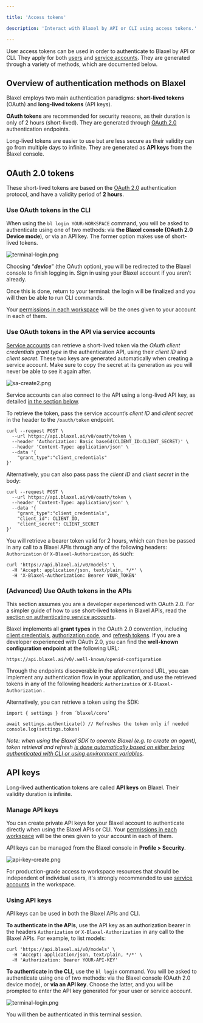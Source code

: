 ```yaml
---

title: 'Access tokens'

description: 'Interact with Blaxel by API or CLI using access tokens.'

---
```


User access tokens can be used in order to authenticate to Blaxel by API or CLI. They apply for both [users](Workspace-access-control) and [service accounts](Service-accounts). They are generated through a variety of methods, which are documented below.

## Overview of authentication methods on Blaxel

Blaxel employs two main authentication paradigms: **short-lived tokens** (OAuth) and **long-lived tokens** (API keys).

**OAuth tokens** are recommended for security reasons, as their duration is only of 2 hours (short-lived). They are generated through [OAuth 2.0](https://oauth.net/2/) authentication endpoints.

Long-lived tokens are easier to use but are less secure as their validity can go from multiple days to infinite. They are generated as **API keys** from the Blaxel console. 

## OAuth 2.0 tokens

These short-lived tokens are based on the [OAuth 2.0](https://oauth.net/2/) authentication protocol, and have a validity period of **2 hours**.

### Use OAuth tokens in the CLI

When using the `bl login YOUR-WORKSPACE`  command, you will be asked to authenticate using one of two methods: via **the Blaxel console (OAuth 2.0 Device mode**), or via an API key. The former option makes use of short-lived tokens. 

![terminal-login.png](Access-tokens/terminal-login.png)

Choosing “***device***” (the OAuth option), you will be redirected to the Blaxel console to finish logging in. Sign in using your Blaxel account if you aren’t already. 

Once this is done, return to your terminal: the login will be finalized and you will then be able to run CLI commands. 

<Tip>Your [permissions in each workspace](Workspace-access-control) will be the ones given to your account in each of them.</Tip>

### Use OAuth tokens in the API via service accounts

[Service accounts](Service-accounts) can retrieve a short-lived token via the *OAuth client credentials grant type* in the authentication API, using their *client ID* and *client secret*. These two keys are generated automatically when creating a service account. Make sure to copy the secret at its generation as you will never be able to see it again after.

![sa-create2.png](Access-tokens/sa-create2.png)

<Info>Service accounts can also connect to the API using a long-lived API key, as detailed [in the section below](Access-tokens).</Info>

To retrieve the token, pass the service account’s *client ID* and *client secret* in the header to the `/oauth/token` endpoint.

```
curl --request POST \
  --url https://api.blaxel.ai/v0/oauth/token \
  --header 'Authorization: Basic base64(CLIENT_ID:CLIENT_SECRET)' \
  --header 'Content-Type: application/json' \
  --data '{
	"grant_type":"client_credentials"
}'
```

Alternatively, you can also pass pass the *client ID* and *client secret* in the body:

```
curl --request POST \
  --url https://api.blaxel.ai/v0/oauth/token \
  --header 'Content-Type: application/json' \
  --data '{
	"grant_type":"client_credentials",
    "client_id": CLIENT_ID,
    "client_secret": CLIENT_SECRET
}'
```

You will retrieve a bearer token valid for 2 hours, which can then be passed in any call to a Blaxel APIs through any of the following headers: `Authorization` or `X-Blaxel-Authorization`, as such:

```
curl 'https://api.blaxel.ai/v0/models' \
  -H 'Accept: application/json, text/plain, */*' \
  -H 'X-Blaxel-Authorization: Bearer YOUR_TOKEN'
```

### (Advanced) Use OAuth tokens in the APIs

<Note>This section assumes you are a developer experienced with OAuth 2.0. For a simpler guide of how to use short-lived tokens in Blaxel APIs, read the [section on authenticating service accounts](Access-tokens).</Note>

Blaxel implements all **grant types** in the OAuth 2.0 convention, including [client credentials](https://www.oauth.com/oauth2-servers/access-tokens/client-credentials/), [authorization code](https://www.oauth.com/oauth2-servers/access-tokens/authorization-code-request/), and [refresh tokens](https://www.oauth.com/oauth2-servers/access-tokens/refreshing-access-tokens/). If you are a developer experienced with OAuth 2.0, you can find the **well-known configuration endpoint** at the following URL:

```
https://api.blaxel.ai/v0/.well-known/openid-configuration
```

Through the endpoints discoverable in the aforementioned URL, you can implement any authentication flow in your application, and use the retrieved tokens in any of the following headers: `Authorization` or `X-Blaxel-Authorization` .

Alternatively, you can retrieve a token using the SDK:

```tsx
import { settings } from ´blaxel/core’

await settings.authenticate() // Refreshes the token only if needed
console.log(settings.token)
```

*Note: when using the Blaxel SDK to operate Blaxel (e.g. to create an agent), token retrieval and refresh [is done automatically based on either being authenticated with CLI or using environment variables](../sdk-reference/introduction).*

## API keys

Long-lived authentication tokens are called **API keys** on Blaxel. Their validity duration is infinite.

### Manage API keys

You can create private API keys for your Blaxel account to authenticate directly when using the Blaxel APIs or CLI. Your [permissions in each workspace](Workspace-access-control) will be the ones given to your account in each of them.

API keys can be managed from the Blaxel console in **Profile > Security**.

![api-key-create.png](Access-tokens/api-key-create.png)

For production-grade access to workspace resources that should be independent of individual users, it's strongly recommended to use [service accounts](Service-accounts) in the workspace.

### Using API keys

API keys can be used in both the Blaxel APIs and CLI. 

**To authenticate in the APIs**, use the API key as an authorization bearer in the headers `Authorization` or `X-Blaxel-Authorization` in any call to the Blaxel APIs. For example, to list models:

```
curl 'https://api.blaxel.ai/v0/models' \
  -H 'Accept: application/json, text/plain, */*' \
  -H 'Authorization: Bearer YOUR-API-KEY'
```

**To authenticate in the CLI,** use the `bl login` command. You will be asked to authenticate using one of two methods: via the Blaxel console (OAuth 2.0 device mode), or **via an API key**. Choose the latter, and you will be prompted to enter the API key generated for your user or service account.

![terminal-login.png](Access-tokens/terminal-login%201.png)

You will then be authenticated in this terminal session.